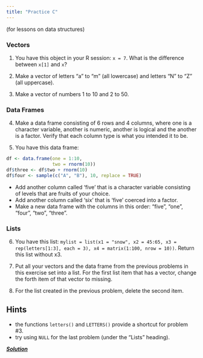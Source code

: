 ```yaml
---
title: "Practice C"
---
```


(for lessons on data structures)

### Vectors

(@) You have this object in your R session: `x = 7`. What is the difference between `x[1]` and `x`?

(@) Make a vector of letters "a" to "m" (all lowercase) and letters "N" to "Z" (all uppercase).

(@) Make a vector of numbers 1 to 10 and 2 to 50. 

### Data Frames

(@) Make a data frame consisting of 6 rows and 4 columns, where one is a character variable, another is numeric, another is logical and the another is a factor. Verify that each column type is what you intended it to be. 

(@) You have this data frame:
```r
df <- data.frame(one = 1:10,
                 two = rnorm(10))
df$three <- df$two + rnorm(10)
df$four <- sample(c("A", "B"), 10, replace = TRUE)
```

* Add another column called 'five' that is a character variable consisting of levels that are fruits of your choice. 
* Add another column called 'six' that is 'five' coerced into a factor. 
* Make a new data frame with the columns in this order: "five", "one", "four", "two", "three". 


### Lists


(@)  You have this list: `mylist = list(x1 = "snow", x2 = 45:65, x3 = rep(letters[1:3], each = 3), x4 = matrix(1:100, nrow = 10))`. Return this list without x3. 

(@) Put all your vectors and the data frame from the previous problems in this exercise set into a list. For the first list item that has a vector, change the forth item of that vector to missing.

(@) For the list created in the previous problem, delete the second item. 

::: {.callout-tip collapse="true"}
## Hints
* the functions `letters()` and `LETTERS()` provide a shortcut for problem #3. 
* try using `NULL` for the last problem (under the "Lists" heading). 
:::

[***Solution***](../practice/solution-C.qmd)
